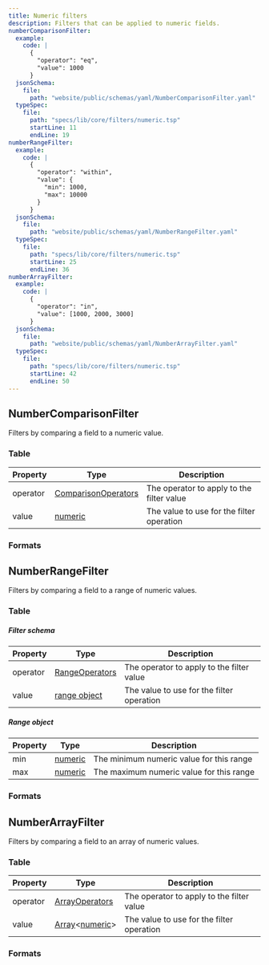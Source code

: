 ```yaml
---
title: Numeric filters
description: Filters that can be applied to numeric fields.
numberComparisonFilter:
  example:
    code: |
      {
        "operator": "eq",
        "value": 1000
      }
  jsonSchema:
    file:
      path: "website/public/schemas/yaml/NumberComparisonFilter.yaml"
  typeSpec:
    file:
      path: "specs/lib/core/filters/numeric.tsp"
      startLine: 11
      endLine: 19
numberRangeFilter:
  example:
    code: |
      {
        "operator": "within",
        "value": {
          "min": 1000,
          "max": 10000
        }
      }
  jsonSchema:
    file:
      path: "website/public/schemas/yaml/NumberRangeFilter.yaml"
  typeSpec:
    file:
      path: "specs/lib/core/filters/numeric.tsp"
      startLine: 25
      endLine: 36
numberArrayFilter:
  example:
    code: |
      {
        "operator": "in",
        "value": [1000, 2000, 3000]
      }
  jsonSchema:
    file:
      path: "website/public/schemas/yaml/NumberArrayFilter.yaml"
  typeSpec:
    file:
      path: "specs/lib/core/filters/numeric.tsp"
      startLine: 42
      endLine: 50
---
```



## NumberComparisonFilter

Filters by comparing a field to a numeric value.

### Table

| Property | Type                                                              | Description                               |
| -------- | ----------------------------------------------------------------- | ----------------------------------------- |
| operator | [ComparisonOperators](/protocol/filters/base#comparisonoperators) | The operator to apply to the filter value |
| value    | [numeric](/protocol/types/numeric#numeric)                        | The value to use for the filter operation |

### Formats

<SchemaFormatTabs
  example={frontmatter.numberComparisonFilter.example}
  jsonSchema={frontmatter.numberComparisonFilter.jsonSchema}
  typeSpec={frontmatter.numberComparisonFilter.typeSpec}
/>

## NumberRangeFilter

Filters by comparing a field to a range of numeric values.

### Table

##### Filter schema

| Property | Type                                                    | Description                               |
| -------- | ------------------------------------------------------- | ----------------------------------------- |
| operator | [RangeOperators](/protocol/filters/base#rangeoperators) | The operator to apply to the filter value |
| value    | [range object](#range-object)                           | The value to use for the filter operation |

##### Range object

| Property | Type                                       | Description                              |
| -------- | ------------------------------------------ | ---------------------------------------- |
| min      | [numeric](/protocol/types/numeric#numeric) | The minimum numeric value for this range |
| max      | [numeric](/protocol/types/numeric#numeric) | The maximum numeric value for this range |

### Formats

<SchemaFormatTabs
  example={frontmatter.numberRangeFilter.example}
  jsonSchema={frontmatter.numberRangeFilter.jsonSchema}
  typeSpec={frontmatter.numberRangeFilter.typeSpec}
/>

## NumberArrayFilter

Filters by comparing a field to an array of numeric values.

### Table

| Property | Type                                                                               | Description                               |
| -------- | ---------------------------------------------------------------------------------- | ----------------------------------------- |
| operator | [ArrayOperators](/protocol/filters/base#arrayoperators)                            | The operator to apply to the filter value |
| value    | [Array](/protocol/types/other#array)\<[numeric](/protocol/types/numeric#numeric)\> | The value to use for the filter operation |

### Formats

<SchemaFormatTabs
  example={frontmatter.numberArrayFilter.example}
  jsonSchema={frontmatter.numberArrayFilter.jsonSchema}
  typeSpec={frontmatter.numberArrayFilter.typeSpec}
/>
